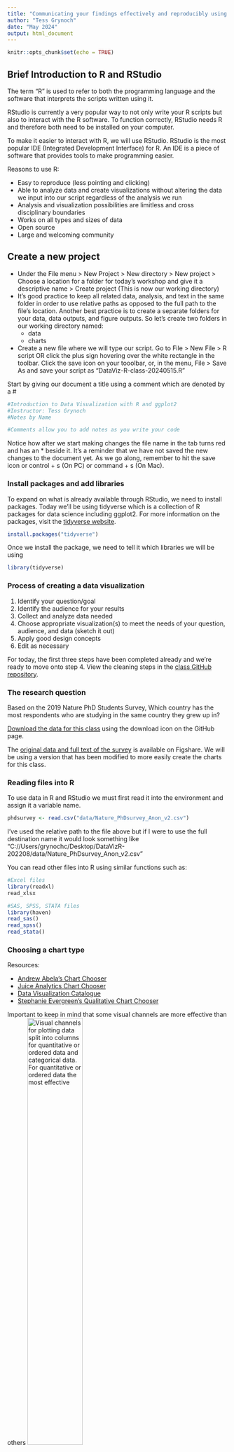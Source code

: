 ---
title: "Communicating your findings effectively and reproducibly using charts produced with R and ggplot2"
author: "Tess Grynoch"
date: "May 2024"
output: html_document
---

```{r setup, include=FALSE}
knitr::opts_chunk$set(echo = TRUE)
```

## Brief Introduction to R and RStudio
The term "R" is used to refer to both the programming language and the software that interprets the scripts written using it.

RStudio is currently a very popular way to not only write your R scripts but also to interact with the R software. To function correctly, RStudio needs R and therefore both need to be installed on your computer.

To make it easier to interact with R, we will use RStudio. RStudio is the most popular IDE (Integrated Development Interface) for R. An IDE is a piece of software that provides tools to make programming easier.

Reasons to use R:

* Easy to reproduce (less pointing and clicking)
* Able to analyze data and create visualizations without altering the data we input into our script regardless of the analysis we run
* Analysis and visualization possibilities are limitless and cross disciplinary boundaries
* Works on all types and sizes of data
* Open source
* Large and welcoming community

## Create a new project
* Under the File menu > New Project > New directory > New project > Choose a location for a folder for today's workshop and give it a descriptive name > Create project (This is now our working directory)
* It's good practice to keep all related data, analysis, and text in the same folder in order to use relative paths as opposed to the full path to the file's location. Another best practice is to create a separate folders for your data, data outputs, and figure outputs. So let's create two folders in our working directory named: 
  * data 
  * charts 
* Create a new file where we will type our script. Go to File > New File > R script OR click the plus sign hovering over the white rectangle in the toolbar. Click the save icon on your tooolbar, or, in the menu, File > Save As and save your script as "DataViz-R-class-20240515.R"

Start by giving our document a title using a comment which are denoted by a #
```{r eval=FALSE}
#Introduction to Data Visualization with R and ggplot2
#Instructor: Tess Grynoch
#Notes by Name

#Comments allow you to add notes as you write your code
```
Notice how after we start making changes the file name in the tab turns red and has an * beside it. It's a reminder that we have not saved the new changes to the document yet. As we go along, remember to hit the save icon or control + s (On PC) or command + s (On Mac).  

### Install packages and add libraries
To expand on what is already available through RStudio, we need to install packages. Today we'll be using tidyverse which is a collection of R packages for data science including ggplot2. For more information on the packages, visit the [tidyverse website](https://www.tidyverse.org/). 
```{r eval=FALSE}
install.packages("tidyverse")
```
Once we install the package, we need to tell it which libraries we will be using
```{r}
library(tidyverse)
```
### Process of creating a data visualization
1. Identify your question/goal
2. Identify the audience for your results
3. Collect and analyze data needed
4. Choose appropriate visualization(s) to meet the needs of your question, audience, and data (sketch it out)
5. Apply good design concepts
6. Edit as necessary 

For today, the first three steps have been completed already and we're ready to move onto step 4. View the cleaning steps in the [class GitHub repository](https://github.com/grynoch/intro-dataviz-r).


### The research question
Based on the 2019 Nature PhD Students Survey, Which country has the most respondents who are studying in the same country they grew up in?


[Download the data for this class](https://github.com/grynoch/intro-dataviz-r/blob/main/data/Nature_PhDsurvey_Anon_v2.csv) using the download icon on the GitHub page.


The [original data and full text of the survey](https://figshare.com/s/74a5ea79d76ad66a8af8?file=18543278) is available on Figshare. We will be using a version that has been modified to more easily create the charts for this class. 

### Reading files into R
To use data in R and RStudio we must first read it into the environment and assign it a variable name.
```{r}
phdsurvey <- read.csv("data/Nature_PhDsurvey_Anon_v2.csv")
```
I've used the relative path to the file above but if I were to use the full destination name it would look something like "C://Users/grynochc/Desktop/DataVizR-202208/data/Nature_PhDsurvey_Anon_v2.csv"


You can read other files into R using similar functions such as: 
```{r eval=FALSE}
#Excel files
library(readxl)
read_xlsx

#SAS, SPSS, STATA files
library(haven)
read_sas() 
read_spss()
read_stata()
```
### Choosing a chart type
Resources:


* [Andrew Abela's Chart Chooser](https://extremepresentation.typepad.com/files/choosing-a-good-chart-09.pdf)
* [Juice Analytics Chart Chooser](https://www.juiceanalytics.com/chartchooser)
* [Data Visualization Catalogue](https://datavizcatalogue.com/)
* [Stephanie Evergreen's Qualitative Chart Chooser](http://stephanieevergreen.com/wp-content/uploads/2017/11/Qualitative-Chooser-3.pdf)


Important to keep in mind that some visual channels are more effective than others
![Visual channels for plotting data split into columns for quantitative or ordered data and categorical data. For quantitative or ordered data the most effective](./images/visualchannels.jpeg){width=50%}


Copyright © 2018 Seán I. O'Donoghue et al. This work is licensed under a CC-BY 4.0 International License


**Based on our research question and the data available? What type of chart should we create?**

### Creating charts in R with ggplot2
ggplot2 comes as part of tidyverse and can be used to create a number of different plots. Today we'll be creating a bar chart, but the premise behind building a chart in ggplot is the same for all charts.


There are many resources for creating charts in ggplot2. However, the one referred to most often in today's class is the [Data visualization with ggplot2 cheat sheet (download link)](https://raw.githubusercontent.com/rstudio/cheatsheets/main/data-visualization.pdf).You can also find this and other cheat sheets in RStudio in the Help menu under Cheat Sheets. The cheat sheet can also be useful when deciding what type of chart you want to create.


With any ggplot chart, you start with what data you will be using.Since I'm only interested in the students who are studying in the countries they grew up in, I'll need to apply a filter. 
```{r}
homephd <- filter(phdsurvey, homestudy == "Yes")

ggplot(data = homephd)
```


Next, we'll define our plot area (mapping) using the aesthetic (aes) function. This generates a blank plot. 
```{r}
ggplot(data = homephd, mapping=aes(x=country, y = Total))
```


We add the various elements to the chart as geoms with a + symbol on the previous line which will automatically indent the next line to keep all our code in a block to run together.
```{r}
ggplot(data = homephd, mapping=aes(x=country, y = Total)) +
  geom_col()
```

We now have a basic bar chart but there are a number of chart improvements we can make to better communicate our story.

Since R has such infinite variety of features for charts and there is usually more than one way to accomplish a task, I find it useful to create a plot wish list for all the improvements I want to accomplish with a chart. This is also useful if you are new to R and need to look up how to make the changes.

**Plot wish list**


* Reorder chart
* Change the theme of the chart (background, axes, etc.)
* Change the color of the bars 
* Highlight the United States
* Add title
* Change axes titles
* Adjust the y-axis to start at 0


By default, ggplot2 will order bars based on factors in the x axis. To get our chart to order the bars based on the number of respondents we need to tell it how to sort the data.
```{r}
homephd <- homephd %>% 
  mutate(country = fct_reorder(country, Total))

#run chart again
ggplot(data = homephd, mapping=aes(x=country, y = Total)) +
  geom_col() #now ordered!
```


### Theme
The theme of your chart dictates the overall look of your chart and are preset combinations of backgrounds, axes formats, and gridline formats. A shortlist of formats is located on the second page of the ggplot2 cheatsheet. I'm a fan of the light theme so that's what I'm going to use.
```{r}
ggplot(data = homephd, mapping=aes(x=country, y = Total)) +
  geom_col()+
  theme_light()
```


### Color
To change the color of our bars we are going to use the fill aesthetic within geom_col. There is also a color aesthetic and it dictates the outline of the bars.


The fill aesthetic will accept a variable name if you want the colors to be based on a category (ex. region), there is also a limited number of color names that can be used ("red", "green", "blue", etc.), but if there is a specific color that you want to use, I recommend using hexidecimal color codes. My preferred site for finding hexadecimal color codes is [color-hex.com](https://color-hex.com) but there are many other options.


There are many places to pull inspiration for chart colors:


* From an image using an image color picker
* Using copy-tested color gradients such as [ColorBrewer2](http://colorbrewer2.org/), which is built into ggplot2, or [CartoColor](http://carto.com/carto-colors/)
* Using a single color or group of colors as inspiration to create a palette using such tools as [Chroma.js Color Palette Helper](http://vis4.net/palettes/) or [Colorpicker for data](http://tristen.ca/hcl-picker/)


Points to keep in mind when choosing colors:


* Limit colors when possible
* Label directly
* Ensure strong contrast with background (involves knowing where your image will appear)
* Use color strategically to highlight or group
* Keep in mind that colors have meanings that change across cultures
* Use predefined color meanings (eg. water is blue)
* Sequential color scales should only be used on quantitative data or ordered qualitative data
* Diverging colors scales should only be used where there is a meaningful middle point
```{r}
ggplot(data = homephd, mapping=aes(x=country, y = Total)) +
  geom_col(fill="#999999")+
  theme_light()
```


Check out what other aesthetics are available in geom_col
```{r eval = FALSE}
?geom_col
```
We can also highlight one row by adding another geom_col and filter for United States.
```{r}
ggplot(data = homephd, mapping=aes(x=country, y = Total)) +
  geom_col(fill="#999999")+
  theme_light()+
  geom_col(data = filter(homephd, country == "United States"), fill="#1b6bb4")
```

### Text
Best practices for text in charts:


* Keep text horizontal as much as possible
* Annotate figures directly to highlight key points in a chart
* Use descriptive titles


Adding title and axes using labs and formatting using theme(axis.text.x, plot.title)
```{r}
ggplot(data = homephd, mapping=aes(x=country, y = Total)) +
  geom_col(fill="#999999")+
  theme_light()+
  geom_col(data = filter(homephd, country == "United States"), fill="#1b6bb4")+
  labs(x = "Country", y= "Number of Respondents", caption= "Figure 1. Number of respondents who remained in the country they grew up in for their graduate studies.")
```

All the names for the countries are overlapping at the bottom of the chart and since there are so many of them, it'll make them easier to read if we flip the x and y axes. We accomplish this with the coord_flip() function.
```{r}
ggplot(data = homephd, mapping=aes(x=country, y = Total)) +
  geom_col(fill="#999999")+
  theme_light()+
  geom_col(data = filter(homephd, country == "United States"), fill="#1b6bb4")+
  labs(x = "Country", y= "Number of Respondents", caption= "Figure 1. Number of respondents who remained in the country they grew up in for their graduate studies.")+
  coord_flip()
```

To adjust the axis so it starts at 0, we're going to use the scale function. It also cutting off a 0 in our last label of our Number of Respondents axis so we'll need to adjust the margin of the theme. 
```{r}
ggplot(data = homephd, mapping=aes(x=country, y = Total)) +
  geom_col(fill="#999999")+
  theme_light()+
  geom_col(data = filter(homephd, country == "United States"), fill="#1b6bb4")+
  labs(x = "Country", y= "Number of Respondents", caption= "Figure 1. Number of respondents who remained in the country they grew up in for their graduate studies.")+
  scale_y_continuous(expand = c(0,0), limits= c(0, 1250))+
  coord_flip()+
  theme(plot.margin = margin(10,20,10,10))
```


You can also use the theme to style the text using element_text. Find out what you can change with element_text
```{r eval = FALSE}
?element_text
```

Congratulations on completing the plot wish list! 

To export our final chart and share it with the world, we'll first assign our chart a name then use ggsave to export. With ggsave you can also specify width, height, and units. 
```{r}
homephdplot <- ggplot(data = homephd, mapping=aes(x=country, y = Total)) +
  geom_col(fill="#999999")+
  theme_light()+
  geom_col(data = filter(homephd, country == "United States"), fill="#1b6bb4")+
  labs(x = "Country", y= "Number of Respondents", caption= "Figure 1. Number of respondents who remained in the country they grew up in for their graduate studies.")+
  scale_y_continuous(expand = c(0,0), limits= c(0, 1250))+
  coord_flip()+
  theme(plot.margin = margin(10,20,10,10))
  
homephdplot
```
```{r eval=FALSE}
#Export chart
ggsave("./charts/HomePhDPlot.png", homephdplot, width = 6, height = 12, units = "in")
```
![Final chart](./charts/HomePhDPlot.png)


### Data Citation
If you are using someone else’s data, cite it! 


If you published the full dataset, cite it!


* Helps readers find the original data source
* Increases the legitimacy of your chart


Copy the citation suggested where you got the data or use your preferred citation style.


Primary components:


* Author/ Creator (Individual, group, or organization)
* Title
* Year of Publication
* Publisher (often the repository where the data is housed)
* Version or edition
* Access Information (URL, DOI, or another persistent identifier)


General format:


Author (Year). Title with version. Publisher. Access information. 

&nbsp;
&nbsp;
&nbsp; 
Citation for this dataset:

Nature. (2019). 2019 Nature PhD Students Survey Data(Version1). figshare. https://doi.org/10.6084/m9.figshare.10266299.v1 

### Visualizing responsibly
Was this visualization created responsibly? What could make this visualization better?

* We didn't distort the data (check)
* We answered our research question (check)
* Is there additional context that could be added for our audience to better understand the data? (yes)

What type of contextual data could we add?
Number of respondents from each country
```{r}
#Apply the same ordering of countries from homephd to phdsurvey
phdsurvey <- phdsurvey%>% 
  mutate(country = fct_reorder(country, Total))

ggplot(data = homephd, mapping=aes(x=country, y = Total)) +
  geom_col(data = phdsurvey, fill = "#c1c1c1")+ #we need to add it as a layer early in the chart since we want it to show up behind
  geom_col(fill="#999999")+
  theme_light()+
  geom_col(data = filter(homephd, country == "United States"), fill="#1b6bb4")+
  labs(x = "Country", y= "Number of Respondents", caption= "Figure 1. Number of respondents who remained in the country they grew up in for their graduate studies.")+
  scale_y_continuous(expand = c(0,0), limits= c(0, 1600))+ #need to adjust the limit to the highest number
  coord_flip()+
  theme(plot.margin = margin(10,20,10,10))
```


We could also have used ratio of respondents from that country or looked outside the dataset and found data on how many PhD students are studying in each country which would help provide a better understanding and context for the outcomes of this survey. 

## Further resources for learning R
* [R for Data Science (2nd edition)](https://r4ds.hadley.nz/) by Hadley Wickham & Garrett Grolemund
* [Software Carpentry Lessons](https://software-carpentry.org/lessons/)
* [Data Carpentry Lessons](https://datacarpentry.org/lessons/)
* [Sage Research Methods R Tutorials](https://library.umassmed.edu/node/97). Search for R statistical package and filter by the video content type

## Further data visualization resources
[Lamar Soutter Library Data Visualization Resource Guide](https://libraryguides.umassmed.edu/data-viz)

&nbsp;  
Materials from a number of different sources were used in the creation of this class including:

* The Carpentries' (previously Data Carpentry's) R for Social Scientists used under the CC-BY 4.0 license.  
* The Carpentries' (previously Software Carpentry) Programming with R used under the CC-BY 4.0 license.
* The Carpentries' (previously Software Carpentry) R for Reproducible Scientific Analysis used under the the CC-BY 4.0 license.
* R Course by Nick Hathaway as part of the UMMS Bootstrappers Courses
* [Visualizing the Future Data Visualization 101 module](https://visualizingthefuture.github.io/data-viz-101/)
&nbsp;
&nbsp;
&nbsp;  
![](https://i.creativecommons.org/l/by/4.0/88x31.png) &nbsp; This work is licensed under a [Creative Commons Attribution 4.0 International License](http://creativecommons.org/licenses/by/4.0/) by Tess Grynoch



















